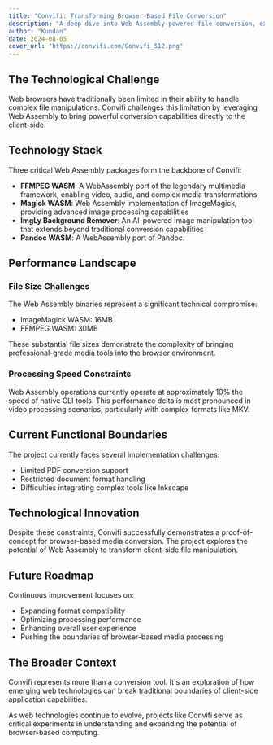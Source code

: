 ```yaml
---
title: "Convifi: Transforming Browser-Based File Conversion"
description: "A deep dive into Web Assembly-powered file conversion, exploring the intersection of browser capabilities and media processing technologies"
author: "Kundan"
date: 2024-08-05
cover_url: "https://convifi.com/Convifi_512.png"
---
```

## The Technological Challenge

Web browsers have traditionally been limited in their ability to handle complex file manipulations. Convifi challenges this limitation by leveraging Web Assembly to bring powerful conversion capabilities directly to the client-side.

## Technology Stack

Three critical Web Assembly packages form the backbone of Convifi:

- **FFMPEG WASM**: A WebAssembly port of the legendary multimedia framework, enabling video, audio, and complex media transformations
- **Magick WASM**: Web Assembly implementation of ImageMagick, providing advanced image processing capabilities
- **ImgLy Background Remover**: An AI-powered image manipulation tool that extends beyond traditional conversion capabilities
- **Pandoc WASM**: A WebAssembly port of Pandoc.

## Performance Landscape

### File Size Challenges
The Web Assembly binaries represent a significant technical compromise:
- ImageMagick WASM: 16MB
- FFMPEG WASM: 30MB

These substantial file sizes demonstrate the complexity of bringing professional-grade media tools into the browser environment.

### Processing Speed Constraints
Web Assembly operations currently operate at approximately 10% the speed of native CLI tools. This performance delta is most pronounced in video processing scenarios, particularly with complex formats like MKV.

## Current Functional Boundaries

The project currently faces several implementation challenges:
- Limited PDF conversion support
- Restricted document format handling
- Difficulties integrating complex tools like Inkscape

## Technological Innovation

Despite these constraints, Convifi successfully demonstrates a proof-of-concept for browser-based media conversion. The project explores the potential of Web Assembly to transform client-side file manipulation.

## Future Roadmap

Continuous improvement focuses on:
- Expanding format compatibility
- Optimizing processing performance
- Enhancing overall user experience
- Pushing the boundaries of browser-based media processing

## The Broader Context

Convifi represents more than a conversion tool. It's an exploration of how emerging web technologies can break traditional boundaries of client-side application capabilities.

As web technologies continue to evolve, projects like Convifi serve as critical experiments in understanding and expanding the potential of browser-based computing.